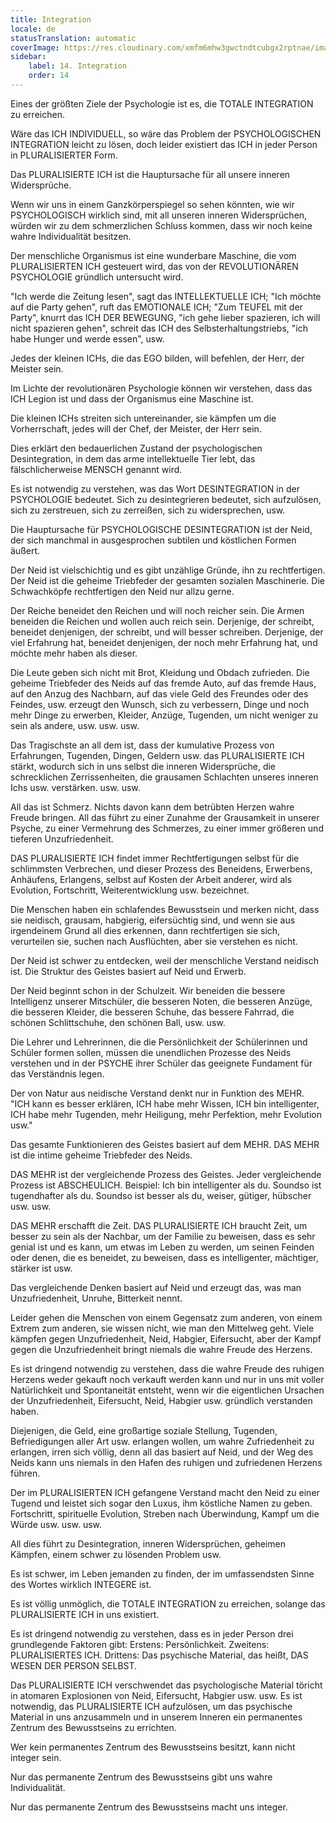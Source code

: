 ```yaml
---
title: Integration
locale: de
statusTranslation: automatic
coverImage: https://res.cloudinary.com/xmfm6mhw3gwctndtcubgx2rptnae/image/upload/v1740337243/small_cover_educacion_fundamental_a051170f1c.webp
sidebar:
    label: 14. Integration
    order: 14
---
```

Eines der größten Ziele der Psychologie ist es, die TOTALE INTEGRATION zu erreichen.

Wäre das ICH INDIVIDUELL, so wäre das Problem der PSYCHOLOGISCHEN INTEGRATION leicht zu lösen, doch leider existiert das ICH in jeder Person in PLURALISIERTER Form.

Das PLURALISIERTE ICH ist die Hauptursache für all unsere inneren Widersprüche.

Wenn wir uns in einem Ganzkörperspiegel so sehen könnten, wie wir PSYCHOLOGISCH wirklich sind, mit all unseren inneren Widersprüchen, würden wir zu dem schmerzlichen Schluss kommen, dass wir noch keine wahre Individualität besitzen.

Der menschliche Organismus ist eine wunderbare Maschine, die vom PLURALISIERTEN ICH gesteuert wird, das von der REVOLUTIONÄREN PSYCHOLOGIE gründlich untersucht wird.

"Ich werde die Zeitung lesen", sagt das INTELLEKTUELLE ICH; "Ich möchte auf die Party gehen", ruft das EMOTIONALE ICH; "Zum TEUFEL mit der Party", knurrt das ICH DER BEWEGUNG, "ich gehe lieber spazieren, ich will nicht spazieren gehen", schreit das ICH des Selbsterhaltungstriebs, "ich habe Hunger und werde essen", usw.

Jedes der kleinen ICHs, die das EGO bilden, will befehlen, der Herr, der Meister sein.

Im Lichte der revolutionären Psychologie können wir verstehen, dass das ICH Legion ist und dass der Organismus eine Maschine ist.

Die kleinen ICHs streiten sich untereinander, sie kämpfen um die Vorherrschaft, jedes will der Chef, der Meister, der Herr sein.

Dies erklärt den bedauerlichen Zustand der psychologischen Desintegration, in dem das arme intellektuelle Tier lebt, das fälschlicherweise MENSCH genannt wird.

Es ist notwendig zu verstehen, was das Wort DESINTEGRATION in der PSYCHOLOGIE bedeutet. Sich zu desintegrieren bedeutet, sich aufzulösen, sich zu zerstreuen, sich zu zerreißen, sich zu widersprechen, usw.

Die Hauptursache für PSYCHOLOGISCHE DESINTEGRATION ist der Neid, der sich manchmal in ausgesprochen subtilen und köstlichen Formen äußert.

Der Neid ist vielschichtig und es gibt unzählige Gründe, ihn zu rechtfertigen. Der Neid ist die geheime Triebfeder der gesamten sozialen Maschinerie. Die Schwachköpfe rechtfertigen den Neid nur allzu gerne.

Der Reiche beneidet den Reichen und will noch reicher sein. Die Armen beneiden die Reichen und wollen auch reich sein. Derjenige, der schreibt, beneidet denjenigen, der schreibt, und will besser schreiben. Derjenige, der viel Erfahrung hat, beneidet denjenigen, der noch mehr Erfahrung hat, und möchte mehr haben als dieser.

Die Leute geben sich nicht mit Brot, Kleidung und Obdach zufrieden. Die geheime Triebfeder des Neids auf das fremde Auto, auf das fremde Haus, auf den Anzug des Nachbarn, auf das viele Geld des Freundes oder des Feindes, usw. erzeugt den Wunsch, sich zu verbessern, Dinge und noch mehr Dinge zu erwerben, Kleider, Anzüge, Tugenden, um nicht weniger zu sein als andere, usw. usw. usw.

Das Tragischste an all dem ist, dass der kumulative Prozess von Erfahrungen, Tugenden, Dingen, Geldern usw. das PLURALISIERTE ICH stärkt, wodurch sich in uns selbst die inneren Widersprüche, die schrecklichen Zerrissenheiten, die grausamen Schlachten unseres inneren Ichs usw. verstärken. usw. usw.

All das ist Schmerz. Nichts davon kann dem betrübten Herzen wahre Freude bringen. All das führt zu einer Zunahme der Grausamkeit in unserer Psyche, zu einer Vermehrung des Schmerzes, zu einer immer größeren und tieferen Unzufriedenheit.

DAS PLURALISIERTE ICH findet immer Rechtfertigungen selbst für die schlimmsten Verbrechen, und dieser Prozess des Beneidens, Erwerbens, Anhäufens, Erlangens, selbst auf Kosten der Arbeit anderer, wird als Evolution, Fortschritt, Weiterentwicklung usw. bezeichnet.

Die Menschen haben ein schlafendes Bewusstsein und merken nicht, dass sie neidisch, grausam, habgierig, eifersüchtig sind, und wenn sie aus irgendeinem Grund all dies erkennen, dann rechtfertigen sie sich, verurteilen sie, suchen nach Ausflüchten, aber sie verstehen es nicht.

Der Neid ist schwer zu entdecken, weil der menschliche Verstand neidisch ist. Die Struktur des Geistes basiert auf Neid und Erwerb.

Der Neid beginnt schon in der Schulzeit. Wir beneiden die bessere Intelligenz unserer Mitschüler, die besseren Noten, die besseren Anzüge, die besseren Kleider, die besseren Schuhe, das bessere Fahrrad, die schönen Schlittschuhe, den schönen Ball, usw. usw.

Die Lehrer und Lehrerinnen, die die Persönlichkeit der Schülerinnen und Schüler formen sollen, müssen die unendlichen Prozesse des Neids verstehen und in der PSYCHE ihrer Schüler das geeignete Fundament für das Verständnis legen.

Der von Natur aus neidische Verstand denkt nur in Funktion des MEHR. "ICH kann es besser erklären, ICH habe mehr Wissen, ICH bin intelligenter, ICH habe mehr Tugenden, mehr Heiligung, mehr Perfektion, mehr Evolution usw."

Das gesamte Funktionieren des Geistes basiert auf dem MEHR. DAS MEHR ist die intime geheime Triebfeder des Neids.

DAS MEHR ist der vergleichende Prozess des Geistes. Jeder vergleichende Prozess ist ABSCHEULICH. Beispiel: Ich bin intelligenter als du. Soundso ist tugendhafter als du. Soundso ist besser als du, weiser, gütiger, hübscher usw. usw.

DAS MEHR erschafft die Zeit. DAS PLURALISIERTE ICH braucht Zeit, um besser zu sein als der Nachbar, um der Familie zu beweisen, dass es sehr genial ist und es kann, um etwas im Leben zu werden, um seinen Feinden oder denen, die es beneidet, zu beweisen, dass es intelligenter, mächtiger, stärker ist usw.

Das vergleichende Denken basiert auf Neid und erzeugt das, was man Unzufriedenheit, Unruhe, Bitterkeit nennt.

Leider gehen die Menschen von einem Gegensatz zum anderen, von einem Extrem zum anderen, sie wissen nicht, wie man den Mittelweg geht. Viele kämpfen gegen Unzufriedenheit, Neid, Habgier, Eifersucht, aber der Kampf gegen die Unzufriedenheit bringt niemals die wahre Freude des Herzens.

Es ist dringend notwendig zu verstehen, dass die wahre Freude des ruhigen Herzens weder gekauft noch verkauft werden kann und nur in uns mit voller Natürlichkeit und Spontaneität entsteht, wenn wir die eigentlichen Ursachen der Unzufriedenheit, Eifersucht, Neid, Habgier usw. gründlich verstanden haben.

Diejenigen, die Geld, eine großartige soziale Stellung, Tugenden, Befriedigungen aller Art usw. erlangen wollen, um wahre Zufriedenheit zu erlangen, irren sich völlig, denn all das basiert auf Neid, und der Weg des Neids kann uns niemals in den Hafen des ruhigen und zufriedenen Herzens führen.

Der im PLURALISIERTEN ICH gefangene Verstand macht den Neid zu einer Tugend und leistet sich sogar den Luxus, ihm köstliche Namen zu geben. Fortschritt, spirituelle Evolution, Streben nach Überwindung, Kampf um die Würde usw. usw. usw.

All dies führt zu Desintegration, inneren Widersprüchen, geheimen Kämpfen, einem schwer zu lösenden Problem usw.

Es ist schwer, im Leben jemanden zu finden, der im umfassendsten Sinne des Wortes wirklich INTEGERE ist.

Es ist völlig unmöglich, die TOTALE INTEGRATION zu erreichen, solange das PLURALISIERTE ICH in uns existiert.

Es ist dringend notwendig zu verstehen, dass es in jeder Person drei grundlegende Faktoren gibt: Erstens: Persönlichkeit. Zweitens: PLURALISIERTES ICH. Drittens: Das psychische Material, das heißt, DAS WESEN DER PERSON SELBST.

Das PLURALISIERTE ICH verschwendet das psychologische Material töricht in atomaren Explosionen von Neid, Eifersucht, Habgier usw. usw. Es ist notwendig, das PLURALISIERTE ICH aufzulösen, um das psychische Material in uns anzusammeln und in unserem Inneren ein permanentes Zentrum des Bewusstseins zu errichten.

Wer kein permanentes Zentrum des Bewusstseins besitzt, kann nicht integer sein.

Nur das permanente Zentrum des Bewusstseins gibt uns wahre Individualität.

Nur das permanente Zentrum des Bewusstseins macht uns integer.

